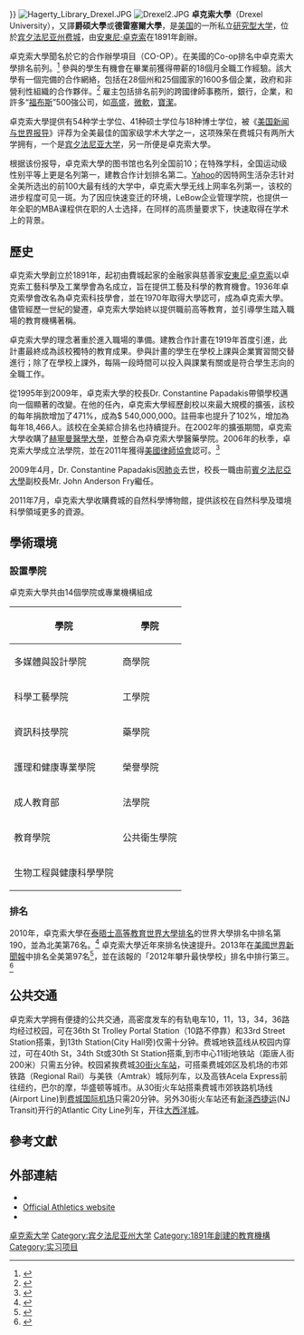 {{多個問題|
{{citation style|time=2014-11-23T18:24:24+00:00}}
{{ Request translation }}
{{Expand|time=2012-12-01}}
}}
{{Infobox university
|name           = 德雷塞尔大學
|image_name     = Drexel University.svg
|motto          = ''Scientiae, Industria, Arte''
|mottoeng       = Science, Industry, Art
|established    = 1891
|type           = [[私立大學|私立]]，[[研究型大學|研究型大學]]
|endowment      = $5.36億美元 <ref>As of 30 June 2011.  {{Cite web | title = 2011 INVESTMENT REPORT POOLED ENDOWMENT FUNDS | url = http://www.drexel.edu/ia/pdf/InvestmentReport.pdf | format = PDF | accessdate =  | deadurl = yes | archiveurl = https://web.archive.org/web/20120905185457/http://www.drexel.edu/ia/pdf/InvestmentReport.pdf | archivedate = 2012-09-05 }}</ref>
|president      = [[John_Anderson_Fry|John Anderson Fry]]<ref name="fry">{{cite web |url=http://www.drexel.edu/president/JohnFry/ |title=Drexel University Office of the President: Meet John Fry |accessdate=2 December 2011 |archive-date=2011-10-19 |archive-url=https://wayback.archive-it.org/all/20111019141156/http://www.drexel.edu/president/JohnFry/biography/ |dead-url=yes }}</ref>
|city           = [[費城|費城]]
|state          = [[賓夕法尼亞州|賓夕法尼亞州]]
|country        = {{美國}}
|students       = 23,500<ref>{{cite web |url=http://drexel.edu/about/glance/ |title=Drexel University at a Glance |accessdate=2 December 2011 |archive-date=2022-01-16 |archive-url=https://web.archive.org/web/20220116182724/https://drexel.edu/about/glance/ }}</ref>
|undergrad      = 12,004<ref name="facts">{{cite web |url=http://www.drexel.edu/undergrad/about/facts/ |title=Drexel University Facts and Figures |accessdate=2 December 2011 |deadurl=yes |archiveurl=https://web.archive.org/web/20111129115938/http://www.drexel.edu/undergrad/about/facts/ |archivedate=2011年11月29日 }}</ref>
|postgrad       = 7,000<ref name="facts" />
|staff-ratio    = 10:1<ref name="facts" />
|coor           = {{Coord|39.956441|-75.188686|display=inline,title|scale:5000}}
|campus         = [[市区|市区]]
|colors         = 藍和金  {{color box|#002663}} {{color box|#F5CF47}}<ref name=colors>{{cite web|title=Graphic Identity Program|url=http://www.drexel.edu/about/communications/policies/|work=Drexel University|publisher=Office of University Communications|accessdate=9 March 2012|deadurl=yes|archiveurl=https://web.archive.org/web/20120419134803/http://drexel.edu/about/communications/policies/|archivedate=2012年4月19日}}</ref> 
|mascot         = [[龙_(西方)|Dragon]], "Mario the Magnificent"
|website        = [http://www.drexel.edu/ www.drexel.edu]
|logo           = 
}}
[[File:Hagerty_Library_Drexel.JPG|thumb]]
[[File:Drexel2.JPG|thumb]]
'''卓克索大學'''（Drexel University），又譯'''爵硕大學'''或'''德雷塞爾大學'''，是[[美国|美国]]的一所私立[[研究型大学|研究型大学]]，位於[[宾夕法尼亚州|宾夕法尼亚州]][[费城|费城]]，由[[安东尼·约瑟夫·德雷克塞尔|安東尼·卓克索]]在1891年創辦。

卓克索大學聞名於它的合作辦學項目（CO-OP）。在美國的Co-op排名中卓克索大學排名前列。<ref>{{cite web |url=http://colleges.usnews.rankingsandreviews.com/best-colleges/internships-programs |title=Best Colleges: Internships/Co-ops |archiveurl=https://web.archive.org/web/20100915183844/http://colleges.usnews.rankingsandreviews.com/best-colleges/internships-programs |archivedate=2010年9月15日 |deadurl=yes |accessdate=2012年10月21日 }}</ref> 參與的學生有機會在畢業前獲得帶薪的18個月全職工作經驗。該大學有一個完備的合作網絡，包括在28個州和25個國家的1600多個企業，政府和非營利性組織的合作夥伴。<ref>{{cite web |url=http://colleges.usnews.rankingsandreviews.com/best-colleges/drexel-university-3256 |title=National University Summary |accessdate=2012-10-21 |archive-date=2011-07-20 |archive-url=https://web.archive.org/web/20110720110257/http://colleges.usnews.rankingsandreviews.com/best-colleges/drexel-university-3256 |dead-url=yes }}</ref> 雇主包括排名前列的跨國律師事務所，銀行，企業，和許多“[[福布斯|福布斯]]”500強公司，如[[高盛|高盛]]，[[微軟|微軟]]，[[寶潔|寶潔]]。

卓克索大學提供有54种学士学位、41种硕士学位与18种博士学位，被《[[美国新闻与世界报导|美国新闻与世界报导]]》评荐为全美最佳的国家级学术大学之一，这项殊荣在费城只有两所大学拥有，一个是[[宾夕法尼亚大学|宾夕法尼亚大学]]，另一所便是卓克索大學。

根据该份报导，卓克索大學的图书馆也名列全国前10；在特殊学科，全国运动级性别平等上更是名列第一，建教合作计划排名第二。[[Yahoo|Yahoo]]的因特网生活杂志针对全美所选出的前100大最有线的大学中，卓克索大學无线上网率名列第一，该校的进步程度可见一斑。为了因应快速变迁的环境，LeBow企业管理学院，也提供一年全职的MBA课程供在职的人士选择，在同样的高质量要求下，快速取得在学术上的背景。

==歷史==
卓克索大學創立於1891年，起初由費城起家的金融家與慈善家[[安东尼·约瑟夫·德雷克塞尔|安東尼·卓克索]]以卓克索工藝科學及工業學會為名成立，旨在提供工藝及科學的教育機會。1936年卓克索學會改名為卓克索科技學會，並在1970年取得大學認可，成為卓克索大學。儘管經歷一世紀的變遷，卓克索大學始終以提供職前高等教育，並引導學生踏入職場的教育機構著稱。

卓克索大學的理念著重於進入職場的準備。建教合作計畫在1919年首度引進，此計畫最終成為該校獨特的教育成果。參與計畫的學生在學校上課與企業實習間交替進行；除了在學校上課外，每隔一段時間可以投入與課業有關或是符合學生志向的全職工作。

從1995年到2009年，卓克索大學的校長Dr. Constantine Papadakis帶領學校邁向一個顯著的改變。在他的任內，卓克索大學經歷創校以來最大規模的擴張，該校的每年捐款增加了471%，成為$ 540,000,000。註冊率也提升了102%，增加為每年18,466人。該校在全美綜合排名也持續提升。在2002年的擴張期間，卓克索大學收購了[[赫寧曼醫學大學|赫寧曼醫學大學]]，並整合為卓克索大學醫藥學院。2006年的秋季，卓克索大學成立法學院，並在2011年獲得[[美國律師協會|美國律師協會]]認可。<ref>{{Cite web |url=http://www.americanbar.org/content/dam/aba/administrative/legal_education_and_admissions_to_the_bar/council_reports_and_resolutions/2011_full_approval_drexel_university.authcheckdam.pdf |title=存档副本 |access-date=2013-02-14 |archive-date=2021-11-25 |archive-url=https://web.archive.org/web/20211125033541/https://www.americanbar.org/content/dam/aba/administrative/legal_education_and_admissions_to_the_bar/council_reports_and_resolutions/2011_full_approval_drexel_university.authcheckdam.pdf }}</ref>

2009年4月，Dr. Constantine Papadakis因[[肺炎|肺炎]]去世，校長一職由前[[賓夕法尼亞大學|賓夕法尼亞大學]]副校長Mr. John Anderson Fry繼任。

2011年7月，卓克索大學收購費城的自然科學博物館，提供該校在自然科學及環境科學領域更多的資源。

==學術環境==
===設置學院===
卓克索大學共由14個學院或專業機構組成
{| class="wikitable"
|-
! 學院 !! 學院
|-
| 多媒體與設計學院 || 商學院
|-
| 科學工藝學院 || 工學院
|-
| 資訊科技學院 || 藥學院
|-
| 護理和健康專業學院 || 榮譽學院
|-
| 成人教育部 || 法學院
|-
| 教育學院 || 公共衛生學院
|-
| 生物工程與健康科學學院
|}

===排名===
2010年，卓克索大學在[[泰晤士高等教育世界大學排名|泰晤士高等教育世界大學排名]]的世界大學排名中排名第190，並為北美第76名。<ref>{{cite web|url=http://www.timeshighereducation.co.uk/world-university-rankings/2010-11/world-ranking|title=World University Rankings|work=Times Higher Education (THE)|accessdate=2013-02-14|archive-date=2015-05-30|archive-url=https://web.archive.org/web/20150530023237/https://www.timeshighereducation.co.uk/world-university-rankings/2010-11/world-ranking|dead-url=no}}</ref>
卓克索大學近年來排名快速提升。2013年在[[美國世界新聞報|美國世界新聞報]]中排名全美第97名<ref>{{cite web|url=http://colleges.usnews.rankingsandreviews.com/best-colleges/drexel-university-3256|title=Drexel University|publisher=|accessdate=2012-10-21|archive-date=2011-07-20|archive-url=https://web.archive.org/web/20110720110257/http://colleges.usnews.rankingsandreviews.com/best-colleges/drexel-university-3256|dead-url=yes}}</ref>，並在該報的「2012年攀升最快學校」排名中排行第三。<ref>{{cite web |url=http://colleges.usnews.rankingsandreviews.com/best-colleges/rankings/national-universities/up-and-coming |title=存档副本 |accessdate=2012-09-12 |deadurl=yes |archiveurl=https://web.archive.org/web/20141006093652/http://colleges.usnews.rankingsandreviews.com/best-colleges/rankings/national-universities/up-and-coming |archivedate=2014-10-06 }}</ref>

==公共交通==
卓克索大学拥有便捷的公共交通，高密度发车的有轨电车10，11，13，34，36路均经过校园，可在36th St Trolley Portal Station（10路不停靠）和33rd Street Station搭乘，到13th Station(City Hall旁)仅需十分钟。费城地铁蓝线从校园内穿过，可在40th St，34th St或30th St Station搭乘,到市中心11街地铁站（距唐人街200米）只需五分钟。校园紧挨费城[[30街车站|30街火车站]]，可搭乘费城郊区及机场的市郊铁路（Regional Rail）与美铁（Amtrak）城际列车，以及高铁Acela Express前往纽约，巴尔的摩，华盛顿等城市。从30街火车站搭乘费城市郊铁路机场线(Airport Line)到[[费城国际机场|费城国际机场]]只需20分钟。另外30街火车站还有[[新泽西捷运|新泽西捷运]](NJ Transit)开行的Atlantic City Line列车，开往[[大西洋城|大西洋城]]。

== 參考文獻==
{{reflist}}

==外部連結==
{{Commons}}
* {{Official website}}
* [http://www.drexeldragons.com/ Official Athletics website] {{Wayback|url=http://www.drexeldragons.com/ |date=20220601182037 }}
* {{Cite NIE|wstitle=Drexel Institute of Art, Science, and Industry|year=1905 |short=x}}

{{normdaten}}
[[Category:卓克索大学|]]
[[Category:宾夕法尼亚州大学|Category:宾夕法尼亚州大学]]
[[Category:1891年創建的教育機構|Category:1891年創建的教育機構]]
[[Category:实习项目|Category:实习项目]]